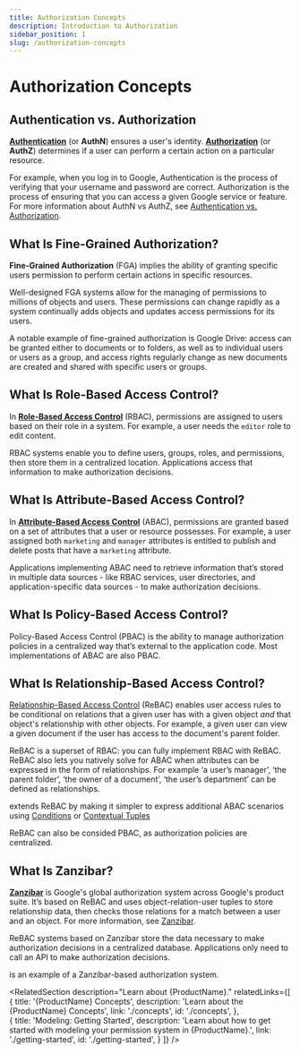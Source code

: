 ```yaml
---
title: Authorization Concepts
description: Introduction to Authorization 
sidebar_position: 1
slug: /authorization-concepts
---
```



# Authorization Concepts 

## Authentication vs. Authorization

[**Authentication**](https://auth0.com/intro-to-iam/what-is-authentication/) (or **AuthN**) ensures a user's identity. [**Authorization**](https://en.wikipedia.org/wiki/Authorization) (or **AuthZ**) determines if a user can perform a certain action on a particular resource.

For example, when you log in to Google, Authentication is the process of verifying that your username and password are correct. Authorization is the process of ensuring that you can access a given Google service or feature. For more information about AuthN vs AuthZ, see [Authentication vs. Authorization](https://www.okta.com/identity-101/authentication-vs-authorization/).

## What Is Fine-Grained Authorization?

**Fine-Grained Authorization** (FGA) implies the ability of granting specific users permission to perform certain actions in specific resources.

Well-designed FGA systems allow for the managing of permissions to millions of objects and users. These permissions can change rapidly as a system continually adds objects and updates access permissions for its users. 

A notable example of fine-grained authorization is Google Drive: access can be granted either to documents or to folders, as well as to individual users or users as a group, and access rights regularly change as new documents are created and shared with specific users or groups.

## What Is Role-Based Access Control?

In [**Role-Based Access Control**](https://en.wikipedia.org/wiki/Role-based_access_control) (RBAC), permissions are assigned to users based on their role in a system. For example, a user needs the `editor` role to edit content.

RBAC systems enable you to define users, groups, roles, and permissions, then store them in a centralized location. Applications access that information to make authorization decisions.

## What Is Attribute-Based Access Control?

In [**Attribute-Based Access Control**](https://www.okta.com/blog/2020/09/attribute-based-access-control-abac/) (ABAC), permissions are granted based on a set of attributes that a user or resource possesses. For example, a user assigned both `marketing` and `manager` attributes is entitled to publish and delete posts that have a `marketing` attribute.

Applications implementing ABAC need to retrieve information that’s stored in multiple data sources - like RBAC services, user directories, and application-specific data sources - to make authorization decisions.

## What Is Policy-Based Access Control?

Policy-Based Access Control (PBAC) is the ability to manage authorization policies in a centralized way that’s external to the application code. Most implementations of ABAC are also PBAC.

## What Is Relationship-Based Access Control?

[Relationship-Based Access Control](https://en.wikipedia.org/wiki/Relationship-based_access_control) (ReBAC) enables user access rules to be conditional on relations that a given user has with a given object _and_ that object's relationship with other objects. For example, a given user can view a given document if the user has access to the document's parent folder.

ReBAC is a superset of RBAC: you can fully implement RBAC with ReBAC. 
ReBAC also lets you natively solve for ABAC when attributes can be expressed in the form of relationships. For example ‘a user’s manager’, ‘the parent folder’,  ‘the owner of a document’, ‘the user’s department’ can be defined as relationships. 

<ProductName format={ProductNameFormat.ShortForm}/> extends ReBAC by making it simpler to express additional ABAC scenarios using [Conditions](./modeling/conditions.mdx) or [Contextual Tuples](./modeling/token-claims-contextual-tuples.mdx)

ReBAC can also be consided PBAC, as authorization policies are centralized.

## What Is Zanzibar?

**[Zanzibar](https://research.google/pubs/pub48190/)**  is Google's global authorization system across Google's product suite. It’s based on ReBAC and uses object-relation-user tuples to store relationship data, then checks those relations for a match between a user and an object. For more information, see [Zanzibar](https://zanzibar.academy).

ReBAC systems based on Zanzibar store the data necessary to make authorization decisions in a centralized database. Applications only need to call an API to make authorization decisions.

<ProductName format={ProductNameFormat.ShortForm}/> is an example of a Zanzibar-based authorization system.


<RelatedSection
  description="Learn about {ProductName}."
  relatedLinks={[
    {
      title: '{ProductName} Concepts',
      description: 'Learn about the {ProductName} Concepts',
      link: './concepts',
      id: './concepts',
    },    
    {
      title: 'Modeling: Getting Started',
      description: 'Learn about how to get started with modeling your permission system in {ProductName}.',
      link: './getting-started',
      id: './getting-started',
    }
  ]}
  />
  
